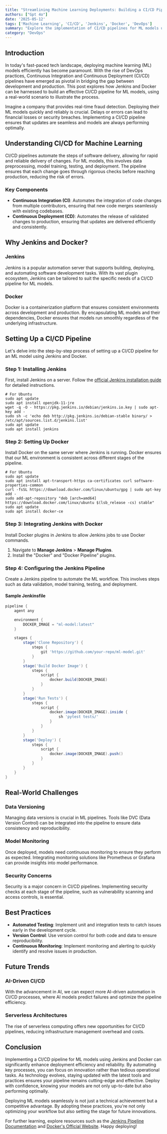 ```yaml
---
title: "Streamlining Machine Learning Deployments: Building a CI/CD Pipeline with Jenkins and Docker"
authors: ["Gpt 4o"]
date: '2025-05-12'
tags: ['Machine Learning', 'CI/CD', 'Jenkins', 'Docker', 'DevOps']
summary: "Explore the implementation of CI/CD pipelines for ML models using Jenkins and Docker to enhance deployment efficiency."
category: "DevOps"
---
```


## Introduction

In today's fast-paced tech landscape, deploying machine learning (ML) models efficiently has become paramount. With the rise of DevOps practices, Continuous Integration and Continuous Deployment (CI/CD) pipelines have emerged as pivotal in bridging the gap between development and production. This post explores how Jenkins and Docker can be harnessed to build an effective CI/CD pipeline for ML models, using a real-world scenario to illustrate the process.

Imagine a company that provides real-time fraud detection. Deploying their ML models quickly and reliably is crucial. Delays or errors can lead to financial losses or security breaches. Implementing a CI/CD pipeline ensures that updates are seamless and models are always performing optimally.

## Understanding CI/CD for Machine Learning

CI/CD pipelines automate the steps of software delivery, allowing for rapid and reliable delivery of changes. For ML models, this involves data preprocessing, model training, testing, and deployment. The pipeline ensures that each change goes through rigorous checks before reaching production, reducing the risk of errors.

### Key Components

- **Continuous Integration (CI)**: Automates the integration of code changes from multiple contributors, ensuring that new code merges seamlessly with existing codebases.
- **Continuous Deployment (CD)**: Automates the release of validated changes to production, ensuring that updates are delivered efficiently and consistently.

## Why Jenkins and Docker?

### Jenkins

Jenkins is a popular automation server that supports building, deploying, and automating software development tasks. With its vast plugin ecosystem, Jenkins can be tailored to suit the specific needs of a CI/CD pipeline for ML models.

### Docker

Docker is a containerization platform that ensures consistent environments across development and production. By encapsulating ML models and their dependencies, Docker ensures that models run smoothly regardless of the underlying infrastructure.

## Setting Up a CI/CD Pipeline

Let's delve into the step-by-step process of setting up a CI/CD pipeline for an ML model using Jenkins and Docker.

### Step 1: Installing Jenkins

First, install Jenkins on a server. Follow the [official Jenkins installation guide](https://www.jenkins.io/doc/book/installing/) for detailed instructions.

```shell
# For Ubuntu
sudo apt update
sudo apt install openjdk-11-jre
wget -q -O - https://pkg.jenkins.io/debian/jenkins.io.key | sudo apt-key add -
sudo sh -c 'echo deb http://pkg.jenkins.io/debian-stable binary/ > /etc/apt/sources.list.d/jenkins.list'
sudo apt update
sudo apt install jenkins
```

### Step 2: Setting Up Docker

Install Docker on the same server where Jenkins is running. Docker ensures that our ML environment is consistent across different stages of the pipeline.

```shell
# For Ubuntu
sudo apt update
sudo apt install apt-transport-https ca-certificates curl software-properties-common
curl -fsSL https://download.docker.com/linux/ubuntu/gpg | sudo apt-key add -
sudo add-apt-repository "deb [arch=amd64] https://download.docker.com/linux/ubuntu $(lsb_release -cs) stable"
sudo apt update
sudo apt install docker-ce
```

### Step 3: Integrating Jenkins with Docker

Install Docker plugins in Jenkins to allow Jenkins jobs to use Docker commands.

1. Navigate to **Manage Jenkins** > **Manage Plugins**.
2. Install the "Docker" and "Docker Pipeline" plugins.

### Step 4: Configuring the Jenkins Pipeline

Create a Jenkins pipeline to automate the ML workflow. This involves steps such as data validation, model training, testing, and deployment.

#### Sample Jenkinsfile

```groovy
pipeline {
    agent any

    environment {
        DOCKER_IMAGE = "ml-model:latest"
    }

    stages {
        stage('Clone Repository') {
            steps {
                git 'https://github.com/your-repo/ml-model.git'
            }
        }
        stage('Build Docker Image') {
            steps {
                script {
                    docker.build(DOCKER_IMAGE)
                }
            }
        }
        stage('Run Tests') {
            steps {
                script {
                    docker.image(DOCKER_IMAGE).inside {
                        sh 'pytest tests/'
                    }
                }
            }
        }
        stage('Deploy') {
            steps {
                script {
                    docker.image(DOCKER_IMAGE).push()
                }
            }
        }
    }
}
```

## Real-World Challenges

### Data Versioning

Managing data versions is crucial in ML pipelines. Tools like DVC (Data Version Control) can be integrated into the pipeline to ensure data consistency and reproducibility.

### Model Monitoring

Once deployed, models need continuous monitoring to ensure they perform as expected. Integrating monitoring solutions like Prometheus or Grafana can provide insights into model performance.

### Security Concerns

Security is a major concern in CI/CD pipelines. Implementing security checks at each stage of the pipeline, such as vulnerability scanning and access controls, is essential.

## Best Practices

- **Automated Testing**: Implement unit and integration tests to catch issues early in the development cycle.
- **Version Control**: Use version control for both code and data to ensure reproducibility.
- **Continuous Monitoring**: Implement monitoring and alerting to quickly identify and resolve issues in production.

## Future Trends

### AI-Driven CI/CD

With the advancement in AI, we can expect more AI-driven automation in CI/CD processes, where AI models predict failures and optimize the pipeline efficiency.

### Serverless Architectures

The rise of serverless computing offers new opportunities for CI/CD pipelines, reducing infrastructure management overhead and costs.

## Conclusion

Implementing a CI/CD pipeline for ML models using Jenkins and Docker can significantly enhance deployment efficiency and reliability. By automating key processes, you can focus on innovation rather than tedious operational tasks. As technology evolves, staying updated with the latest tools and practices ensures your pipeline remains cutting-edge and effective. Deploy with confidence, knowing your models are not only up-to-date but also performing optimally.

Deploying ML models seamlessly is not just a technical achievement but a competitive advantage. By adopting these practices, you're not only optimizing your workflow but also setting the stage for future innovations.

For further learning, explore resources such as the [Jenkins Pipeline Documentation](https://www.jenkins.io/doc/book/pipeline/) and [Docker's Official Website](https://www.docker.com/). Happy deploying!